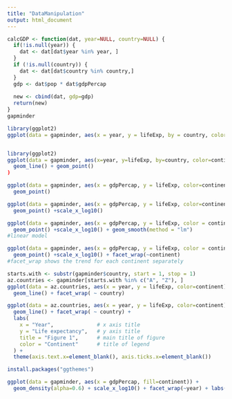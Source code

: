 ```yaml
---
title: "DataManipulation"
output: html_document
---
```


```r
calcGDP <- function(dat, year=NULL, country=NULL) {
  if(!is.null(year)) {
    dat <- dat[dat$year %in% year, ]
  }
  if (!is.null(country)) {
    dat <- dat[dat$country %in% country,]
  }
  gdp <- dat$pop * dat$gdpPercap
  
  new <- cbind(dat, gdp=gdp)
  return(new)
}
gapminder
```
```r
library(ggplot2)
ggplot(data = gapminder, aes(x = year, y = lifeExp, by = country, color = continent)) + geom_point()


```
```r



```

```r
library(ggplot2)
ggplot(data = gapminder, aes(x=year, y=lifeExp, by=country, color=continent)) +
  geom_line() + geom_point()
)
```

```r
ggplot(data = gapminder, aes(x = gdpPercap, y = lifeExp, color=continent)) +
  geom_point()
```

```r
ggplot(data = gapminder, aes(x = gdpPercap, y = lifeExp, color=continent)) +
  geom_point() +scale_x_log10()
```
```r
ggplot(data = gapminder, aes(x = gdpPercap, y = lifeExp, color = continent)) +
  geom_point() +scale_x_log10() + geom_smooth(method = "lm")
#linear model
```

```r
ggplot(data = gapminder, aes(x = gdpPercap, y = lifeExp, color = continent)) +
  geom_point() +scale_x_log10() + facet_wrap(~continent) 
#facet_wrap shows the trend for each continent separately
```
```r
starts.with <- substr(gapminder$country, start = 1, stop = 1)
az.countries <- gapminder[starts.with %in% c("A", "Z"), ]
ggplot(data = az.countries, aes(x = year, y = lifeExp, color=continent)) +
  geom_line() + facet_wrap( ~ country)
```
```r
ggplot(data = az.countries, aes(x = year, y = lifeExp, color=continent)) +
  geom_line() + facet_wrap( ~ country) +
  labs(
    x = "Year",              # x axis title
    y = "Life expectancy",   # y axis title
    title = "Figure 1",      # main title of figure
    color = "Continent"      # title of legend
  ) +
  theme(axis.text.x=element_blank(), axis.ticks.x=element_blank())
```
```r
install.packages("ggthemes")
```

```r
ggplot(data = gapminder, aes(x = gdpPercap, fill=continent)) +
  geom_density(alpha=0.6) + scale_x_log10() + facet_wrap(~year) + labs(x="GDP per capita", y="Density") + theme_grey()
```


